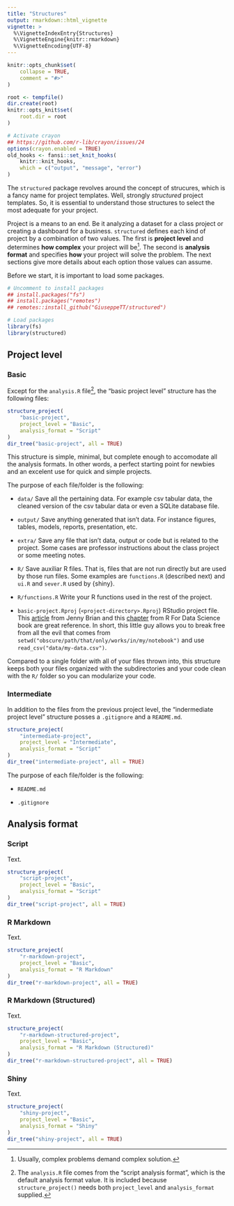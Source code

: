 ```yaml
---
title: "Structures"
output: rmarkdown::html_vignette
vignette: >
  %\VignetteIndexEntry{Structures}
  %\VignetteEngine{knitr::rmarkdown}
  %\VignetteEncoding{UTF-8}
---
```


```r
knitr::opts_chunk$set(
    collapse = TRUE,
    comment = "#>"
)

root <- tempfile()
dir.create(root)
knitr::opts_knit$set(
    root.dir = root
)

# Activate crayon
## https://github.com/r-lib/crayon/issues/24
options(crayon.enabled = TRUE)
old_hooks <- fansi::set_knit_hooks(
    knitr::knit_hooks,
    which = c("output", "message", "error")
)
```

The `structured` package revolves around the concept of strucures, which is a fancy name for project templates. Well, strongly *structured* project templates. So, it is essential to understand those structures to select the most adequate for your project.

Project is a means to an end. Be it analyzing a dataset for a class project or creating a dashboard for a business. `structured` defines each kind of project by a combination of two values. The first is **project level** and determines **how complex** your project will be^[Usually, complex problems demand complex solution.]. The second is **analysis format** and specifies **how** your project will solve the problem. The next sections give more details about each option those values can assume.

Before we start, it is important to load some packages.

```r
# Uncomment to install packages
## install.packages("fs")
## install.packages("remotes")
## remotes::install_github("GiuseppeTT/structured")

# Load packages
library(fs)
library(structured)
```

## Project level
### Basic
Except for the `analysis.R` file^[The `analysis.R` file comes from the "script analysis format", which is the default analysis format value. It is included because `structure_project()` needs both `project_level` and `analysis_format` supplied.], the "basic project level" structure has the following files:

```r
structure_project(
    "basic-project",
    project_level = "Basic",
    analysis_format = "Script"
)
dir_tree("basic-project", all = TRUE)
```

This structure is simple, minimal, but complete enough to accomodate all the analysis formats. In other words, a perfect starting point for newbies and an excelent use for quick and simple projects.

The purpose of each file/folder is the following:

- `data/` Save all the pertaining data. For example csv tabular data, the cleaned version of the csv tabular data or even a SQLite database file.

- `output/` Save anything generated that isn't data. For instance figures, tables, models, reports, presentation, etc.

- `extra/` Save any file that isn't data, output or code but is related to the project. Some cases are professor instructions about the class project or some meeting notes.

- `R/` Save auxiliar R files. That is, files that are not run directly but are used by those run files. Some examples are `functions.R` (described next) and `ui.R` and `sever.R` used by {shiny}.

- `R/functions.R` Write your R functions used in the rest of the project.

- `basic-project.Rproj` (`<project-directory>.Rproj`) RStudio project file. This [article](https://www.tidyverse.org/blog/2017/12/workflow-vs-script/) from Jenny Brian and this [chapter](https://r4ds.had.co.nz/workflow-projects.html) from R For Data Science book are great reference. In short, this little guy allows you to break free from all the evil that comes from `setwd("obscure/path/that/only/works/in/my/notebook")` and use `read_csv("data/my-data.csv")`.

Compared to a single folder with all of your files thrown into, this structure keeps both your files organized with the subdirectories and your code clean with the `R/` folder so you can modularize your code.

### Intermediate
In addition to the files from the previous project level, the "indermediate project level" structure posses a `.gitignore` and a `README.md`.

```r
structure_project(
    "intermediate-project",
    project_level = "Intermediate",
    analysis_format = "Script"
)
dir_tree("intermediate-project", all = TRUE)
```

The purpose of each file/folder is the following:

- `README.md`

- `.gitignore`

## Analysis format
### Script
Text.

```r
structure_project(
    "script-project",
    project_level = "Basic",
    analysis_format = "Script"
)
dir_tree("script-project", all = TRUE)
```

### R Markdown
Text.

```r
structure_project(
    "r-markdown-project",
    project_level = "Basic",
    analysis_format = "R Markdown"
)
dir_tree("r-markdown-project", all = TRUE)
```

### R Markdown (Structured)
Text.

```r
structure_project(
    "r-markdown-structured-project",
    project_level = "Basic",
    analysis_format = "R Markdown (Structured)"
)
dir_tree("r-markdown-structured-project", all = TRUE)
```

### Shiny
Text.

```r
structure_project(
    "shiny-project",
    project_level = "Basic",
    analysis_format = "Shiny"
)
dir_tree("shiny-project", all = TRUE)
```
